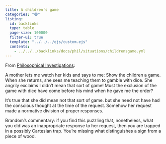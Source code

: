 ```yaml
---
title: A children's game
categories: "🟢"
listing:
  id: backlinks
  type: table
  page-size: 100000
  filter-ui: true
  template: "../../../ejs/custom.ejs"
  contents:
    - ../../../backlinks/docs/phil/situations/childrensgame.yml
---
```



From [Philosophical Investigations](/docs/phil/people/wittgenstein/works/pi#aphorism-69):

A mother lets me watch her kids and says to me: Show the children a game. When 
she returns, she sees me teaching them to gamble with
dice. She angrily exclaims I didn't mean that sort of game! Must the exclusion
of the game with dice have come before his mind when he gave me the order?

It's true that she did mean not that sort of game. but she need not have had the 
conscious thought at the time of the request. Somehow her request made a 
normative division of proper responses.

Brandom's commentary: if you find this puzzling that, nonetheless, what you did 
was an inappropriate 
response to her request, then you are trapped in a possibly Cartesian trap. 
You're missing what distinguishes a sign from a piece of wood.
